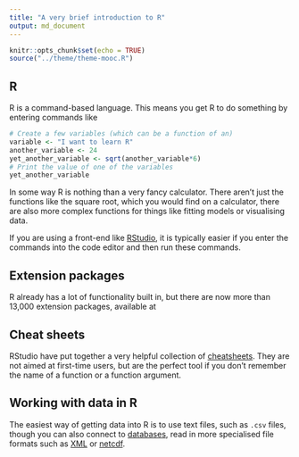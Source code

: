 ---
title: "A very brief introduction to R"
output: md_document
---

```{r setup, include=FALSE}
knitr::opts_chunk$set(echo = TRUE)
source("../theme/theme-mooc.R")
```

## R 

R is a command-based language. This means you get R to do something by entering commands like
```{r}
# Create a few variables (which can be a function of an)
variable <- "I want to learn R"              
another_variable <- 24
yet_another_variable <- sqrt(another_variable*6)
# Print the value of one of the variables
yet_another_variable
```
In some way R is nothing than a very fancy calculator. There aren't just the functions like the square root, which you would find on a calculator, there are also more complex functions for things like fitting models or visualising data.

If you are using a front-end like [RStudio](https://www.rstudio.com/), it is typically easier if you enter the commands into the code editor and then run these commands. 

## Extension packages
R already has a lot of functionality built in, but there are now more than 13,000 extension packages, available at 

## Cheat sheets
RStudio have put together a very helpful collection of [cheatsheets](https://www.rstudio.com/resources/cheatsheets/). They are not aimed at first-time users, but are the perfect tool if you don't remember the name of a function or a function argument.

## Working with data in R

The easiest way of getting data into R is to use text files, such as `.csv` files, though you can also connect to [databases](https://cran.r-project.org/web/packages/DBI/), read in more specialised file formats such  as [XML](https://cran.r-project.org/web/packages/xml2) or [netcdf](https://cran.r-project.org/web/packages/ncdf4/).

